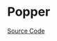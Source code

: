 
<Meta of={PopperStories} />

# Popper

<Description of={Popper} />

[Source Code](https://github.com/Mezzanine-UI/mezzanine/blob/main/packages/react/src/Popper/Popper.tsx)

<ArgsTable of={Popper} />
